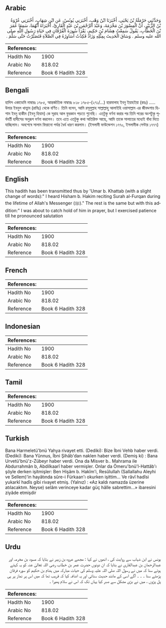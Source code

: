 ## Arabic


<div dir="rtl" lang="ar" style={{fontSize:'larger',backgroundColor:'#f8f9fa',padding:20}}>
وَحَدَّثَنِي حَرْمَلَةُ بْنُ يَحْيَى، أَخْبَرَنَا ابْنُ وَهْبٍ، أَخْبَرَنِي يُونُسُ، عَنِ ابْنِ شِهَابٍ، أَخْبَرَنِي عُرْوَةُ بْنُ الزُّبَيْرِ، أَنَّ الْمِسْوَرَ بْنَ مَخْرَمَةَ، وَعَبْدَ الرَّحْمَنِ بْنَ عَبْدٍ الْقَارِيَّ، أَخْبَرَاهُ أَنَّهُمَا، سَمِعَا عُمَرَ بْنَ الْخَطَّابِ، يَقُولُ سَمِعْتُ هِشَامَ بْنَ حَكِيمٍ، يَقْرَأُ سُورَةَ الْفُرْقَانِ فِي حَيَاةِ رَسُولِ اللَّهِ صلى الله عليه وسلم ‏.‏ وَسَاقَ الْحَدِيثَ بِمِثْلِهِ وَزَادَ فَكِدْتُ أُسَاوِرُهُ فِي الصَّلاَةِ فَتَصَبَّرْتُ حَتَّى سَلَّمَ ‏.‏
</div>
<div style={{backgroundColor:'#f8f9fa',padding:20, marginBottom: 10}}><table> <thead> <tr> <th>References:</th> <th></th> </tr> </thead> <tbody><tr><td>Hadith No</td><td>1900</td></tr><tr><td>Arabic No</td><td>818.02</td></tr><tr><td>Reference</td><td>Book 6 Hadith 328</td></tr></tbody></table></div>

## Bengali


<div dir="ltr" lang="bn" style={{fontSize:'larger',backgroundColor:'#f8f9fa',padding:20}}>
হাদিস একাডেমি নাম্বারঃ ১৭৮৫, আন্তর্জাতিক নাম্বারঃ ৮১৮ ১৭৮৫-(২৭১/...) হারমালাহ ইবনু ইয়াহইয়া (রহঃ) ..... উমার ইবনুল খাত্ত্বাব (রাযিঃ) থেকে বর্ণিত। তিনি বলেন, আমি রসূলুল্লাহ সাল্লাল্লাহু আলাইহি ওয়াসাল্লাম এর জীবদ্দশায় হিশাম ইবনু হাকীম (ইবনু হিযাম) কে সূরাহ আল ফুরকান পড়তে শুনেছি। এতটুকু বর্ণনা করার পর তিনি পরের অংশটুকু পূর্ববর্তী হাদীসের অনুরূপ বর্ণনা করলেন। তবে এতে এতটুকু কথা অতিরিক্ত আছে, আমি তাকে সালাতের মধ্যেই বাঁধা দিতে যাচ্ছিলাম। অবশেষে সালাম ফিরানো পর্যন্ত ধৈর্য ধারণ করলাম। (ইসলামী ফাউন্ডেশন ১৭৭০, ইসলামীক সেন্টার ১৭৭৭)
</div>
<div style={{backgroundColor:'#f8f9fa',padding:20, marginBottom: 10}}><table> <thead> <tr> <th>References:</th> <th></th> </tr> </thead> <tbody><tr><td>Hadith No</td><td>1900</td></tr><tr><td>Arabic No</td><td>818.02</td></tr><tr><td>Reference</td><td>Book 6 Hadith 328</td></tr></tbody></table></div>

## English


<div dir="ltr" lang="en" style={{fontSize:'larger',backgroundColor:'#f8f9fa',padding:20}}>
This hadith has been transmitted thus by 'Umar b. Khattab (with a slight change of words):" I heard Hisham b. Hakim reciting Surah al-Furqan during the lifetime of Allah's Messenger (ﷺ)." The rest is the same but with this addition:" I was about to catch hold of him in prayer, but I exercised patience till he pronounced salutation
</div>
<div style={{backgroundColor:'#f8f9fa',padding:20, marginBottom: 10}}><table> <thead> <tr> <th>References:</th> <th></th> </tr> </thead> <tbody><tr><td>Hadith No</td><td>1900</td></tr><tr><td>Arabic No</td><td>818.02</td></tr><tr><td>Reference</td><td>Book 6 Hadith 328</td></tr></tbody></table></div>

## French


<div dir="ltr" lang="fr" style={{fontSize:'larger',backgroundColor:'#f8f9fa',padding:20}}>

</div>
<div style={{backgroundColor:'#f8f9fa',padding:20, marginBottom: 10}}><table> <thead> <tr> <th>References:</th> <th></th> </tr> </thead> <tbody><tr><td>Hadith No</td><td>1900</td></tr><tr><td>Arabic No</td><td>818.02</td></tr><tr><td>Reference</td><td>Book 6 Hadith 328</td></tr></tbody></table></div>

## Indonesian


<div dir="ltr" lang="id" style={{fontSize:'larger',backgroundColor:'#f8f9fa',padding:20}}>

</div>
<div style={{backgroundColor:'#f8f9fa',padding:20, marginBottom: 10}}><table> <thead> <tr> <th>References:</th> <th></th> </tr> </thead> <tbody><tr><td>Hadith No</td><td>1900</td></tr><tr><td>Arabic No</td><td>818.02</td></tr><tr><td>Reference</td><td>Book 6 Hadith 328</td></tr></tbody></table></div>

## Tamil


<div dir="ltr" lang="ta" style={{fontSize:'larger',backgroundColor:'#f8f9fa',padding:20}}>

</div>
<div style={{backgroundColor:'#f8f9fa',padding:20, marginBottom: 10}}><table> <thead> <tr> <th>References:</th> <th></th> </tr> </thead> <tbody><tr><td>Hadith No</td><td>1900</td></tr><tr><td>Arabic No</td><td>818.02</td></tr><tr><td>Reference</td><td>Book 6 Hadith 328</td></tr></tbody></table></div>

## Turkish


<div dir="ltr" lang="tr" style={{fontSize:'larger',backgroundColor:'#f8f9fa',padding:20}}>
Bana Harmeletü'bnü Yahya rivayet etti. (Dediki): Bize İbni Vehb haber verdi. (Dediki): Bana Yûnnus, İbni Şihâb'dan naklen haber verdi. (Demiş ki) : Bana Urvetü'bnü'z-Zübeyr haber verdi. Ona da Misver b.. Mahrama ile Abdurrahmân b, Abdilkaarî haber vermişler. Onlar da Ömeru'bnü'l-Hattâb'ı şöyle derken işitmişler: Ben Hişâm b. Hakîm'i, Resûlullah (Sallallahu Aleyhi ve Sellem)'in hayâtında sûre-i Fürkaan'ı okurken işittim... Ve râvî hadîsi yukarkî hadîs gibi rivayet etmiş. (Yalnız) : «Az kaldı namazda üzerine atılacaktım. Neyse) selâm verinceye kadar güç hâlle sabrettim...» ibaresini ziyâde etmişdir
</div>
<div style={{backgroundColor:'#f8f9fa',padding:20, marginBottom: 10}}><table> <thead> <tr> <th>References:</th> <th></th> </tr> </thead> <tbody><tr><td>Hadith No</td><td>1900</td></tr><tr><td>Arabic No</td><td>818.02</td></tr><tr><td>Reference</td><td>Book 6 Hadith 328</td></tr></tbody></table></div>

## Urdu


<div dir="rtl" lang="ur" style={{fontSize:'larger',backgroundColor:'#f8f9fa',padding:20}}>
یونس نے ابن شہاب سے روایت کی ، انھوں نے کہا : مجھے عروہ بن زبیر نے بتایا کہ مسود بن مخرمہ اور عبدالرحمان بن عبدالقاری نے بتایا کہ ان دونوں حضرت عمر بن خطاب رضی اللہ تعالیٰ عنہ کو یہ کہتے ہوئے سنا کہ میں نے رسول اللہ صلی اللہ علیہ وسلم کی حیات مبارکہ میں ہشام بن حکیم کو سورہ فرقان پڑھتے سنا ۔ ۔ ۔ آگے اسی کے مانند حدیث سنائی اور یہ اضافہ کیا کہ قریب تھا کہ میں اس پر نماز پر ہی پل پڑوں ، میں نے بڑی مشکل سے صبر کیا یہاں تک کہ اس نے سلام پھیرا ۔
</div>
<div style={{backgroundColor:'#f8f9fa',padding:20, marginBottom: 10}}><table> <thead> <tr> <th>References:</th> <th></th> </tr> </thead> <tbody><tr><td>Hadith No</td><td>1900</td></tr><tr><td>Arabic No</td><td>818.02</td></tr><tr><td>Reference</td><td>Book 6 Hadith 328</td></tr></tbody></table></div>